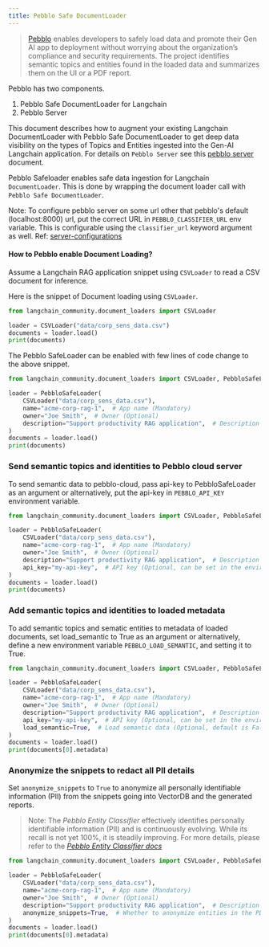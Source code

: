 ```yaml
---
title: Pebblo Safe DocumentLoader
---
```


> [Pebblo](https://daxa-ai.github.io/pebblo/) enables developers to safely load data and promote their Gen AI app to deployment without worrying about the organization’s compliance and security requirements. The project identifies semantic topics and entities found in the loaded data and summarizes them on the UI or a PDF report.

Pebblo has two components.

1. Pebblo Safe DocumentLoader for Langchain
1. Pebblo Server

This document describes how to augment your existing Langchain DocumentLoader with Pebblo Safe DocumentLoader to get deep data visibility on the types of Topics and Entities ingested into the Gen-AI Langchain application. For details on `Pebblo Server` see this [pebblo server](https://daxa-ai.github.io/pebblo/daemon) document.

Pebblo Safeloader enables safe data ingestion for Langchain `DocumentLoader`. This is done by wrapping the document loader call with `Pebblo Safe DocumentLoader`.

Note: To configure pebblo server on some url other that pebblo's default (localhost:8000) url, put the correct URL in `PEBBLO_CLASSIFIER_URL` env variable. This is configurable using the `classifier_url` keyword argument as well. Ref: [server-configurations](https://daxa-ai.github.io/pebblo/config)

#### How to Pebblo enable Document Loading?

Assume a Langchain RAG application snippet using `CSVLoader` to read a CSV document for inference.

Here is the snippet of Document loading using `CSVLoader`.


```python
from langchain_community.document_loaders import CSVLoader

loader = CSVLoader("data/corp_sens_data.csv")
documents = loader.load()
print(documents)
```

The Pebblo SafeLoader can be enabled with few lines of code change to the above snippet.


```python
from langchain_community.document_loaders import CSVLoader, PebbloSafeLoader

loader = PebbloSafeLoader(
    CSVLoader("data/corp_sens_data.csv"),
    name="acme-corp-rag-1",  # App name (Mandatory)
    owner="Joe Smith",  # Owner (Optional)
    description="Support productivity RAG application",  # Description (Optional)
)
documents = loader.load()
print(documents)
```

### Send semantic topics and identities to Pebblo cloud server

To send semantic data to pebblo-cloud, pass api-key to PebbloSafeLoader as an argument or alternatively, put the api-key in `PEBBLO_API_KEY` environment variable.


```python
from langchain_community.document_loaders import CSVLoader, PebbloSafeLoader

loader = PebbloSafeLoader(
    CSVLoader("data/corp_sens_data.csv"),
    name="acme-corp-rag-1",  # App name (Mandatory)
    owner="Joe Smith",  # Owner (Optional)
    description="Support productivity RAG application",  # Description (Optional)
    api_key="my-api-key",  # API key (Optional, can be set in the environment variable PEBBLO_API_KEY)
)
documents = loader.load()
print(documents)
```

### Add semantic topics and identities to loaded metadata

To add semantic topics and sematic entities to metadata of loaded documents, set load_semantic to True as an argument or alternatively, define a new environment variable `PEBBLO_LOAD_SEMANTIC`, and setting it to True.


```python
from langchain_community.document_loaders import CSVLoader, PebbloSafeLoader

loader = PebbloSafeLoader(
    CSVLoader("data/corp_sens_data.csv"),
    name="acme-corp-rag-1",  # App name (Mandatory)
    owner="Joe Smith",  # Owner (Optional)
    description="Support productivity RAG application",  # Description (Optional)
    api_key="my-api-key",  # API key (Optional, can be set in the environment variable PEBBLO_API_KEY)
    load_semantic=True,  # Load semantic data (Optional, default is False, can be set in the environment variable PEBBLO_LOAD_SEMANTIC)
)
documents = loader.load()
print(documents[0].metadata)
```

### Anonymize the snippets to redact all PII details

Set `anonymize_snippets` to `True` to anonymize all personally identifiable information (PII) from the snippets going into VectorDB and the generated reports.

> Note: The _Pebblo Entity Classifier_ effectively identifies personally identifiable information (PII) and is continuously evolving. While its recall is not yet 100%, it is steadily improving.
> For more details, please refer to the [_Pebblo Entity Classifier docs_](https://daxa-ai.github.io/pebblo/entityclassifier/)


```python
from langchain_community.document_loaders import CSVLoader, PebbloSafeLoader

loader = PebbloSafeLoader(
    CSVLoader("data/corp_sens_data.csv"),
    name="acme-corp-rag-1",  # App name (Mandatory)
    owner="Joe Smith",  # Owner (Optional)
    description="Support productivity RAG application",  # Description (Optional)
    anonymize_snippets=True,  # Whether to anonymize entities in the PDF Report (Optional, default=False)
)
documents = loader.load()
print(documents[0].metadata)
```


```python

```

